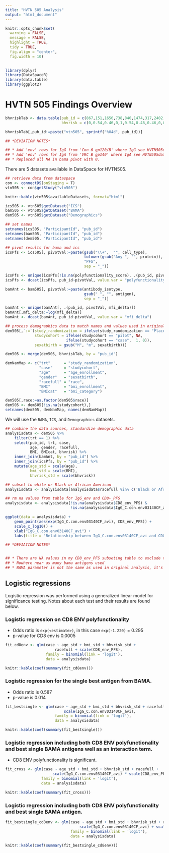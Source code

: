 ```yaml
---
title: "HVTN 505 Analysis"
output: "html_document"
---
```


<link rel="stylesheet" type="text/css" href="../../_webdav/CAVD/@files/CAVD-DataSpace-Reports/dependencies/css/learn_report_margins.css">

```r

knitr::opts_chunk$set(
  warning = FALSE,
  message = FALSE,
  highlight = TRUE,
  tidy = TRUE,
  fig.align = "center",
  fig.width = 10)
 
```

```r

library(dplyr)
library(DataSpaceR)
library(data.table)
library(ggplot2)

```

# HVTN 505 Findings Overview

```r

bhvriskTab <- data.table(pub_id = c(867,151,1656,738,840,1474,317,2402,1002,535,1264,373,85,71,1318,1270,56,2483,1982,1589,1757,873,1081,1776,986,947,2138,1962,1062,721,1495,1275,78,491,1958,695,2336,806,256,2128,1179,204,1497,2215,1737,1349,1203,599,1614,92,832,1779,1051,2021,3,172,1845,888,1713,592,2227,11,1321,1174,1098,86,1198,1190,2123,1746,1292,65,160,2014,821,1716,1152,1793,19,1289,1587,2398,2096,1820,676,1119,327,94,192,554,520,1899,2434,467,1968,416,212,1481,60,1392,997,1854,428,2420,1786,199,102,1181,1677,2193,505,927,722,1230,588,422,962,828,1143,1937,1994,1061,93,234,635,816,926,217,1931,2217,2178,162,532,723,1144,1231,920,1725,1630,1569,1278,1919,1083,2389,2500,128,1900,188,1531,2499,628,2157,989,12,1227,774,1730,786,1309,716,1599,8,1413,1763,390,1913,458,713,724,1281,1422,1165,2358,1063,33,320,154,144,1576,247,2474,2243,2501,1404,1709,2272,122,1993,1276,1370,2109,829,396,907,2257,1477,1783,228,1097,1877,1561,420,372,2114,280,933,772,1652,1361,239,1795,443,896,1948,1675,998,332,2153,1012,90,1168,447,2040,358,645,590,966,1037,1295,2407,1949,1371,751,432,379,206,1358,1226),
                         bhvrisk = c(0,0.54,0.46,0,1,0.54,0.46,0.46,0,0,0.46,1,1,1,1,0.46,0,0.54,0.54,0.54,0.54,0.46,0.46,0.46,0.46,0,0.54,0.54,0,1,1,1,0,1,0,0.54,0.46,0.54,0.46,1,1,0.46,0.46,0,1,0,0.46,0.54,0.54,0.54,0.54,0.54,0,0.46,0.54,0.54,0,0.46,0.46,0.54,1,1,0.54,0.54,1,0.46,0.46,0,0.46,0.46,0.54,0,0.46,1,1,0,0.54,0.46,1,0,1,0.54,0,0,1,1,0,0,0.54,1,0,0.54,0.46,0.54,0,1,1,0,0.54,0,1,0.46,0,0,1,0,0.46,1,1,1,0.46,0,0,0,1,0.46,0.46,0.46,0.54,1,0,0,0.46,0,0,0,0.46,0.54,0,0.46,0.54,0.54,0.54,0,0.46,0.46,0,1,0.46,1,0.54,0.46,0.54,0,0,0.54,0,1,0.54,1,0.46,0.54,0.46,0.46,0,0,0.54,0,0,0,0.54,0,0.46,0,1,1,0.46,1,1,0.46,0,0,0,1,1,0,0.46,1,0.46,0,1,0,1,0.54,0.46,1,0.46,0.46,0.46,0,1,0,0.46,0,0,1,0,0,0.46,0.54,1,0,0,1,0,1,0.54,1,0,0,0.46,1,0.54,0.46,0,0,0.46,0,1,1,1,0,0,0,1,0.46,0.54,0,1,0,1,1,0,0,0,0,0,0))

bhvriskTab[,pub_id:=paste("vtn505", sprintf("%04d", pub_id))]

```

```r

## *DEVIATION NOTES*

## * Add 'env' rows for IgG from 'Con 6 gp120/B' where IgG see HVTN505dataDocumentationTcells...docx on Atlas.
## * Add 'env' rows for IgA from 'VRC B gp140' where IgA see HVTN505dataDocumentationTcells...docx on Atlas.
## * Replaced all NA in bama pivot with 0.

```

There are 5 datasets available in DataSpace for HVTN505.

```r

## retrieve data from dataspace
con <- connectDS(onStaging = T)
vtn505 <- con$getStudy("vtn505")

knitr::kable(vtn505$availableDatasets, format="html")

```

```r

ics505 <- vtn505$getDataset("ICS")
bam505 <- vtn505$getDataset("BAMA")
dem505 <- vtn505$getDataset("Demographics")

## set names
setnames(ics505, "ParticipantId", "pub_id")
setnames(bam505, "ParticipantId", "pub_id")
setnames(dem505, "ParticipantId", "pub_id")

## pivot results for bama and ics
icsPfs <- ics505[, pivotVal:=paste(gsub("\\+",  "", cell_type),
                                   tolower(gsub("Any ", "", protein)),
                                   "PFS",
                                   sep = "_")]

icsPfs <- unique(icsPfs[!is.na(polyfunctionality_score), .(pub_id, pivotVal, polyfunctionality_score)])
icsPfs <- dcast(icsPfs, pub_id~pivotVal, value.var = "polyfunctionality_score")

bamAnt <- bam505[, pivotVal:=paste(antibody_isotype,
                                   gsub(" ", "", antigen),
                                   sep = "_")]

bamAnt <- unique(bamAnt[, .(pub_id, pivotVal, mfi_delta)])
bamAnt[,mfi_delta:=log(mfi_delta)]
bamAnt <- dcast(bamAnt, pub_id~pivotVal, value.var = "mfi_delta")

## process demographics data to match names and values used in original analysis
dem505[,`:=`(study_randomization = ifelse(study_randomization == "Placebo/Control", 0, 1),
             studycohort = ifelse(studycohort == "pilot", NA,
                           ifelse(studycohort == "case",  1, 0)),
             sexatbirth = gsub("M", "m", sexatbirth))]

dem505 <- merge(dem505, bhvriskTab, by = "pub_id")

demNamMap <- c("trt"      = "study_randomization",
               "case"     = "studycohort",
               "age"      = "age_enrollment",
               "gender"   = "sexatbirth",
               "racefull" = "race",
               "BMI"      = "bmi_enrollment",
               "BMIcat"   = "bmi_category")

dem505[,race:=as.factor(dem505$race)]
dem505 <- dem505[!is.na(studycohort),]
setnames(dem505, demNamMap, names(demNamMap))

```

We will use the `BAMA`, `ICS`, and `Demographics` datasets.

```r

## combine the data sources, standardize demographic data
analysisdata <- dem505 %>%
    filter(trt == 1) %>%
    select(pub_id, trt, case,
           age, gender, racefull,
           BMI, BMIcat, bhvrisk) %>%
    inner_join(bamAnt, by = "pub_id") %>%
    inner_join(icsPfs, by = "pub_id") %>%
    mutate(age_std = scale(age),
           bmi_std = scale(BMI),
           bhvrisk_std = scale(bhvrisk))

## subset to white or Black or African American
analysisdata <- analysisdata[analysisdata$racefull %in% c('Black or African American', 'White'),]

## rm na values from table for IgG_env and CD8+_PFS
analysisdata <- analysisdata[!is.na(analysisdata$CD8_env_PFS) &
                             !is.na(analysisdata$IgG_C.con.env03140CF_avi),]

```

```r

ggplot(data = analysisdata) +
    geom_point(aes(exp(IgG_C.con.env03140CF_avi), CD8_env_PFS)) +
    scale_x_log10() + 
    xlab("IgG_C.con.env03140CF_avi") +
    labs(title = "Relationship between IgG_C.con.env03140CF_avi and CD8_env_PFS")

```

```r

## *DEVIATION NOTES*


## * There are NA values in my CD8_env_PFS subseting table to exclude those records.
## * Nowhere near as many bama antigens used
## * BAMA parameter is not the same as used in original analysis, it's a different value than `mfi_blank`, log transforming `mfi_blank`

```

## Logistic regressions

Logistic regression was performed using a generalized linear model for significance testing. Notes about each test and their results are found below.

### Logistic regression on CD8 ENV polyfunctionality

* Odds ratio is `exp(<estimate>)`, in this case `exp(-1.220)` = 0.295
* p-value for CD8 env is 0.0005

```r

fit_cd8env <- glm(case ~ age_std + bmi_std + bhvrisk_std +
                      racefull + scale(CD8_env_PFS),
                  family = binomial(link = 'logit'),
                  data = analysisdata)

knitr::kable(coef(summary(fit_cd8env)))

```

### Logistic regression for the single best antigen from BAMA.

* Odds ratio is 0.587
* p-value is 0.014

```r

fit_bestsingle <- glm(case ~ age_std + bmi_std + bhvrisk_std + racefull +
                          scale(IgG_C.con.env03140CF_avi),
                      family = binomial(link = 'logit'),
                      data = analysisdata)

knitr::kable(coef(summary(fit_bestsingle)))

```

### Logistic regression including both CD8 ENV polyfunctionality and best single BAMA antigens well as an interaction term.

* CD8 ENV polyfunctionality is significant.

```r

fit_cross <- glm(case ~ age_std + bmi_std + bhvrisk_std + racefull +
                     scale(IgG_C.con.env03140CF_avi) * scale(CD8_env_PFS),
                family = binomial(link = 'logit'),
                data = analysisdata)

knitr::kable(coef(summary(fit_cross)))

```

### Logistic regression including both CD8 ENV polyfunctionality and best single BAMA antigen.

```r

fit_bestsingle_cd8env <- glm(case ~ age_std + bmi_std + bhvrisk_std + racefull + 
                                 scale(IgG_C.con.env03140CF_avi) + scale(CD8_env_PFS),
                             family = binomial(link = 'logit'),
                             data = analysisdata)

knitr::kable(coef(summary(fit_bestsingle_cd8env)))

```
